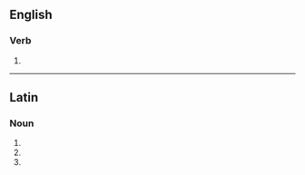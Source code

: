 ==English==

===Verb===
{{head|en|verb form}}

# {{en-third-person singular of|quantitate}}

----

==Latin==

===Noun===
{{la-noun-form|quantitātēs}}

# {{inflection of|quantitās||nom|p|lang=la}}
# {{inflection of|quantitās||acc|p|lang=la}}
# {{inflection of|quantitās||voc|p|lang=la}}